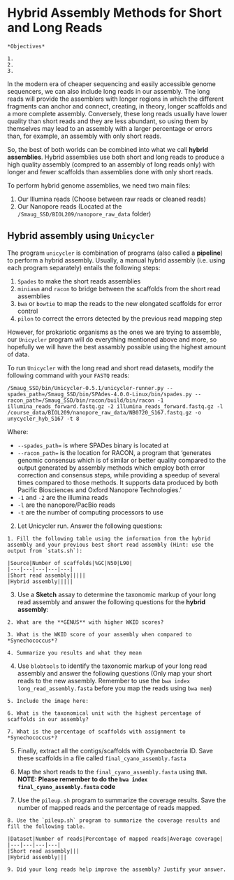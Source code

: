 # Hybrid Assembly Methods for Short and Long Reads

```block

*Objectives*

1.
2.
3.

```

In the modern era of cheaper sequencing and easily accessible genome sequencers, we can also include long reads in our assembly. The long reads will provide the assemblers with longer regions in which the different fragments can anchor and connect, creating, in theory, longer scaffolds and a more complete assembly. Conversely, these long reads usually have lower quality than short reads and they are less abundant, so using them by themselves may lead to an assembly with a larger percentage or errors than, for example, an assembly with only short reads.

So, the best of both worlds can be combined into what we call **hybrid assemblies**. Hybrid assemblies use both short and long reads to produce a high quality assembly (compred to an assembly of long reads only) with longer and fewer scaffolds than assemblies done with only short reads. 

To perform hybrid genome assemblies, we need two main files:

1. Our Illumina reads (Choose between raw reads or cleaned reads)
2. Our Nanopore reads (Located at the `/Smaug_SSD/BIOL209/nanopore_raw_data` folder)

## Hybrid assembly using `Unicycler`

The program `unicycler` is combination of programs (also called a **pipeline**) to perform a hybrid assembly. Usually, a manual hybrid assembly (i.e. using each program separately) entails the following steps:

1. `Spades` to make the short reads assemblies
2. `miniasm` and `racon` to bridge between the scaffolds from the short read assemblies
3. `bwa` or `bowtie` to map the reads to the new elongated scaffolds for error control
4. `pilon` to correct the errors detected by the previous read mapping step

However, for prokariotic organisms as the ones we are trying to assemble, our `Unicycler` program will do everything mentioned above and more, so hopefully we will have the best assambly possible using the highest amount of data.

To run `Unicycler` with the long read and short read datasets, modify the following command with your `FASTQ` reads:

```
/Smaug_SSD/bin/Unicycler-0.5.1/unicycler-runner.py --spades_path=/Smaug_SSD/bin/SPAdes-4.0.0-Linux/bin/spades.py --racon_path=/Smaug_SSD/bin/racon/build/bin/racon -1 illumina_reads_forward.fastq.gz -2 illumina_reads_forward.fastq.gz -l /course_data/BIOL209/nanopore_raw_data/NB0720_S167.fastq.gz -o unycycler_hyb_S167 -t 8
```

Where:

  - `--spades_path=` is where SPADes binary is located at
  - `--racon_path=` is the location for RACON, a program that 'generates genomic consensus which is of similar or better quality compared to the output generated by assembly methods which employ both error correction and consensus steps, while providing a speedup of several times compared to those methods. It supports data produced by both Pacific Biosciences and Oxford Nanopore Technologies.'
  - `-1` and `-2` are the illumina reads
  - `-l` are the nanopore/PacBio reads
  - `-t` are the number of computing processors to use

2. Let Unicycler run. Answer the following questions:

```block

1. Fill the following table using the information from the hybrid assembly and your previous best short read assembly (Hint: use the output from `stats.sh`):

|Source|Number of scaffolds|%GC|N50|L90|
|---|---|---|---|---|
|Short read assembly|||||
|Hybrid assembly|||||

```

3. Use a **Sketch** assay to determine the taxonomic markup of your long read assembly and answer the following questions for the **hybrid assembly**:

```block

2. What are the **GENUS** with higher WKID scores?

3. What is the WKID score of your assembly when compared to *Synechococcus*?

4. Summarize you results and what they mean

```

4. Use `blobtools` to identify the taxonomic markup of your long read assembly and answer the following questions (Only map your short reads to the new assembly. Remember to use the `bwa index long_read_assembly.fasta` before you map the reads using `bwa mem`)

```block

5. Include the image here:

6. What is the taxonomical unit with the highest percentage of scaffolds in our assembly?

7. What is the percentage of scaffolds with assignment to *Synechococcus*?
```

5. Finally, extract all the contigs/scaffolds with Cyanobacteria ID. Save these scaffolds in a file called `final_cyano_assembly.fasta`

6. Map the short reads to the `final_cyano_assembly.fasta` using `BWA`. **NOTE: Please remember to do the `bwa index final_cyano_assembly.fasta` code**

7. Use the `pileup.sh` program to summarize the coverage results. Save the number of mapped reads and the percentage of reads mapped.


```block

8. Use the `pileup.sh` program to summarize the coverage results and fill the following table.

|Dataset|Number of reads|Percentage of mapped reads|Average coverage|
|---|---|---|---|
|Short read assembly|||
|Hybrid assembly|||

9. Did your long reads help improve the assembly? Justify your answer.

```


